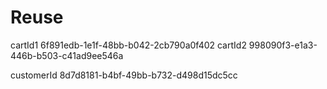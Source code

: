# Reuse

cartId1
6f891edb-1e1f-48bb-b042-2cb790a0f402
cartId2
998090f3-e1a3-446b-b503-c41ad9ee546a

customerId
8d7d8181-b4bf-49bb-b732-d498d15dc5cc